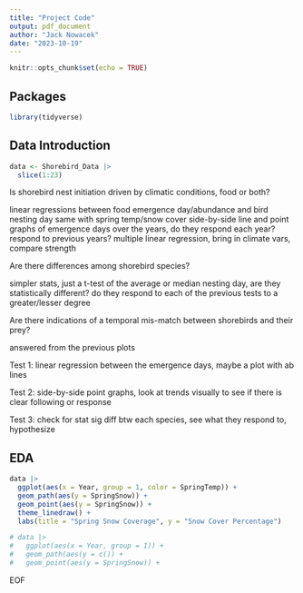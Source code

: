```yaml
---
title: "Project Code"
output: pdf_document
author: "Jack Nowacek"
date: "2023-10-19"
---
```


```r
knitr::opts_chunk$set(echo = TRUE)
```

## Packages

```r
library(tidyverse)
```

## Data Introduction

```r
data <- Shorebird_Data |>
  slice(1:23)
```

Is shorebird nest initiation driven by climatic conditions, food or both?

  linear regressions between food emergence day/abundance and bird nesting day
  same with spring temp/snow cover
  side-by-side line and point graphs of emergence days over the years, do they respond each year?        respond to previous years?
  multiple linear regression, bring in climate vars, compare strength
  
Are there differences among shorebird species?

  simpler stats, just a t-test of the average or median nesting day, are they statistically different?
  do they respond to each of the previous tests to a greater/lesser degree

Are there indications of a temporal mis-match between shorebirds and their prey?

  answered from the previous plots
  
Test 1: linear regression between the emergence days, maybe a plot with ab lines

Test 2: side-by-side point graphs, look at trends visually to see if there is clear following or response

Test 3: check for stat sig diff btw each species, see what they respond to, hypothesize

## EDA

```r
data |>
  ggplot(aes(x = Year, group = 1, color = SpringTemp)) +
  geom_path(aes(y = SpringSnow)) +
  geom_point(aes(y = SpringSnow)) +
  theme_linedraw() +
  labs(title = "Spring Snow Coverage", y = "Snow Cover Percentage")
```

```r
# data |>
#   ggplot(aes(x = Year, group = 1)) +
#   geom_path(aes(y = c()) +
#   geom_point(aes(y = SpringSnow)) +
```

EOF